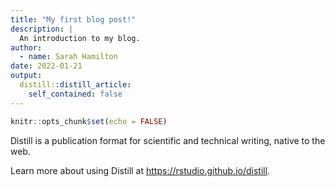 ```yaml
---
title: "My first blog post!"
description: |
  An introduction to my blog.
author:
  - name: Sarah Hamilton
date: 2022-01-21
output:
  distill::distill_article:
    self_contained: false
---
```



```r
knitr::opts_chunk$set(echo = FALSE)
```

Distill is a publication format for scientific and technical writing, native to the web.

Learn more about using Distill at <https://rstudio.github.io/distill>.


